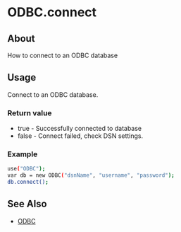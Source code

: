 
# ODBC.connect 

 

## About

How to connect to an ODBC database

## Usage

Connect to an ODBC database.

### Return value

* true - Successfully connected to database
* false - Connect failed, check DSN settings.

### Example

```bash
use("ODBC");
var db = new ODBC("dsnName", "username", "password");
db.connect();
```

## See Also

* [ODBC](./ODBC_13173465.mdx#odbc)



